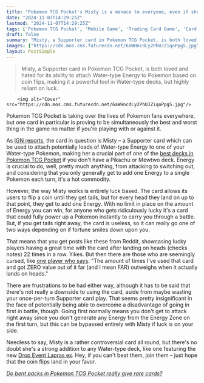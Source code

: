```yaml
---
title: "Pokemon TCG Pocket's Misty is a menace to everyone, even if she's on your side"
date: "2024-11-07T14:29:25Z"
lastmod: "2024-11-07T14:29:25Z"
tags: ['Pokemon TCG Pocket', 'Mobile Game', 'Trading Card Game', 'Card Game', 'Pokemon', 'Water-type', 'Supporter Card', 'Misty', 'Lapras ex', 'Energy', 'Deck Building']
draft: false
summary: "Misty, a Supporter card in Pokemon TCG Pocket, is both loved and hated for its ability to attach Water-type Energy to Pokemon based on coin flips, making it a powerful tool in Water-type decks, but highly reliant on luck."
images: ["https://cdn.mos.cms.futurecdn.net/6aWHncdLy2PhUJZiqoPpg5.jpg"]
layout: PostSimple
---
```

> Misty, a Supporter card in Pokemon TCG Pocket, is both loved and hated for its ability to attach Water-type Energy to Pokemon based on coin flips, making it a powerful tool in Water-type decks, but highly reliant on luck.


        <img alt="Cover" src="https://cdn.mos.cms.futurecdn.net/6aWHncdLy2PhUJZiqoPpg5.jpg"/>
        
Pokemon TCG Pocket is taking over the lives of Pokemon fans everywhere, but one card in particular is proving to be simultaneously the best and worst thing in the game no matter if you're playing with or against it. 

As [<u>IGN reports</u>](https://www.ign.com/articles/misty-has-become-pokmon-tcg-pockets-greatest-villain), the card in question is Misty – a Supporter card which can be used to attach potentially loads of Water-type Energy to one of your Water-type Pokemon, making her a crucial part of one of the [<u>best decks in Pokemon TCG Pocket</u>](https://www.gamesradar.com/games/pokemon/pokemon-tcg-pocket-best-decks-meta/) if you don't have a Pikachu or Mewtwo deck. Energy is crucial to do, well, pretty much anything, from attacking to switching out, and considering that you only generally get to add one Energy to a single Pokemon each turn, it's a hot commodity.

However, the way Misty works is entirely luck based. The card allows its users to flip a coin until they get tails, but for every head they land on up to that point, they get to add one Energy. With no limit in place on the amount of Energy you can win, for anyone who gets ridiculously lucky it's a card that could fully power up a Pokemon instantly to carry you through a battle. But, if you get tails right away, the card is useless, so it can really go one of two ways depending on if fortune smiles down upon you.

That means that you get posts like these from Reddit, showcasing lucky players having a great time with the card after landing on heads (checks notes) 22 times in a row. Yikes. But then there are those who are seemingly cursed, like [<u>one player who says</u>](https://www.reddit.com/r/PTCGP/comments/1glcgdc/unless_im_missing_something_misty_is_not_op/?utm_source=share&utm_medium=web3x&utm_name=web3xcss&utm_term=1&utm_content=share_button): "The amount of times I've used that card and got ZERO value out of it far (and I mean FAR) outweighs when it actually lands on heads."

There are frustrations to be had either way, although it has to be said that there's not really a downside to using the card, aside from maybe wasting your once-per-turn Supporter card play. That seems pretty insignificant in the face of potentially being able to overcome a disadvantage of going in first in battle, though. Going first normally means you don't get to attack right away since you don't generate any Energy from the Energy Zone on the first turn, but this can be bypassed entirely with Misty if luck is on your side. 

Needless to say, Misty is a rather controversial card all round, but there's no doubt she's a strong addition to any Water-type deck, like one featuring the new [<u>Drop Event Lapras ex</u>](https://www.gamesradar.com/games/pokemon/pokemon-tcg-pocket-lapras-ex-event/). Hey, if you can't beat them, join them – just hope that the coin flips land in your favor.

[<u><em>Do bent packs in Pokemon TCG Pocket really give rare cards?</em></u>](https://www.gamesradar.com/games/pokemon/pokemon-tcg-pocket-bent-packs/)
        